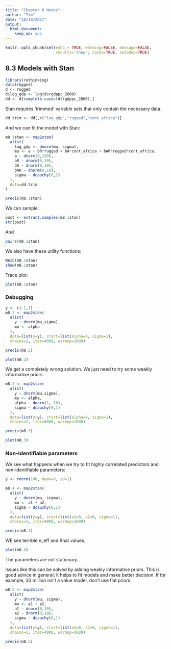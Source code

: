 ```yaml
---
title: "Chapter 8 Notes"
author: "Tim"
date: "10/10/2017"
output:
  html_document:
    keep_md: yes
---
```


```r
knitr::opts_chunk$set(echo = TRUE, warning=FALSE, message=FALSE, 
                      results='show', cache=TRUE, autodep=TRUE)
```

## 8.3 Models with Stan
```r
library(rethinking)
data(rugged)
d <- rugged
d$log_gdp <- log(d$rgdppc_2000)
dd <- d[complete.cases(d$rgdppc_2000),]
```

Stan requires 'trimmed' variable sets that only contain the necessary data:

```r
dd.trim <- dd[,c("log_gdp","rugged","cont_africa")]
```
And we can fit the model with Stan:
```r
m8.1stan <- map2stan(
  alist(
    log_gdp <- dnorm(mu, sigma),
    mu <- a + bR*rugged + bA*cont_africa + bAR*rugged*cont_africa,
    a ~ dnorm(0,100),
    bR ~ dnorm(0,10),
    bA ~ dnorm(0,10),
    bAR ~ dnorm(0,10),
    sigma ~ dcauchy(0,2)
  ),
  data=dd.trim
)
```
```r
precis(m8.1stan)
```
We can sample:
```r
post <- extract.samples(m8.1stan)
str(post)
```
And
```r
pairs(m8.1stan)
```
We also have these utility functions:
```r
WAIC(m8.1stan)
show(m8.1stan)
```
Trace plot:
```r
plot(m8.1stan)
```
### Debugging
```r
y <- c(-1,1)
m8.2 <- map2stan(
  alist(
    y ~ dnorm(mu,sigma),
    mu <- alpha
  ),
  data=list(y=y), start=list(alpha=0, sigma=1),
  chains=2, iter=4000, warmup=1000)
```
```r
precis(m8.2)
```
```r
plot(m8.2)
```


We get a completely wrong solution. We just need to try some weakly informative priors:
```r
m8.3 <- map2stan(
  alist(
    y ~ dnorm(mu,sigma),
    mu <- alpha,
    alpha ~ dnorm(1, 10),
    sigma ~ dcauchy(0,1)
  ),
  data=list(y=y), start=list(alpha=0, sigma=1),
  chains=2, iter=4000, warmup=1000)
```
```r
precis(m8.3)
```
```r
plot(m8.3)
```

### Non-identifiable parameters
We see what happens when we try to fit highly correlated predictors and non-identifiable parameters:

```r
y <- rnorm(100, mean=0, sd=1)
```
```r
m8.4 <- map2stan(
  alist(
    y ~ dnorm(mu, sigma),
    mu <- a1 + a2,
    sigma ~ dcauchy(0,1)  
  ),
  data=list(y=y), start=list(a1=0, a2=0, sigma=1),
  chains=2, iter=4000, warmup=1000)
```
```r
precis(m8.4)
```
WE see terrible n_eff and Rhat values. 

```r
plot(m8.4)
```

The parameters are not stationary.

Issues like this can be solved by adding weakly informative priors. This is good advice in general; it helps to fit models and make better decision. If for example, 30 million isn't a value model, don't use flat priors.
```r
m8.5 <- map2stan(
  alist(
    y ~ dnorm(mu, sigma),
    mu <- a1 + a2,
    a1 ~ dnorm(0,10),
    a2 ~ dnorm(0,10),
    sigma ~ dcauchy(0,1)  
  ),
  data=list(y=y), start=list(a1=0, a2=0, sigma=1),
  chains=2, iter=4000, warmup=1000)
```
```r
precis(m8.5)
```


